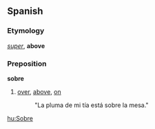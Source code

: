==Spanish==
===Etymology===
{{L.}} ''[[super]]'', '''above'''
===Preposition===
'''sobre'''
# [[over]], [[above]], [[on]]
#: "La pluma de mi t&iacute;a est&aacute; sobre la mesa."

[[hu:Sobre]]